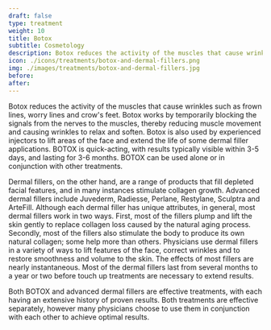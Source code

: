 ---
draft: false
type: treatment
weight: 10
title: Botox
subtitle: Cosmetology
description: Botox reduces the activity of the muscles that cause wrinkles such as frown lines, worry lines and crow's feet.
icon: ./icons/treatments/botox-and-dermal-fillers.png 
img: ./images/treatments/botox-and-dermal-fillers.jpg
before:
after:
---

Botox reduces the activity of the muscles that cause wrinkles such as frown lines, worry lines and crow's feet.  Botox works by temporarily blocking the signals from the nerves to the muscles, thereby reducing muscle movement and causing wrinkles to relax and soften. Botox is also used by experienced injectors to lift areas of the face and extend the life of some dermal filler applications.  BOTOX is quick-acting, with results typically visible within 3-5 days, and lasting for 3-6 months. BOTOX can be used alone or in conjunction with other treatments.

Dermal fillers, on the other hand, are a range of products that fill depleted facial features, and in many instances stimulate collagen growth.  Advanced dermal fillers include Juvederm, Radiesse, Perlane, Restylane, Sculptra and ArteFill. Although each dermal filler has unique attributes, in general, most dermal fillers work in two ways. First, most of the fillers plump and lift the skin gently to replace collagen loss caused by the natural aging process. Secondly, most of the fillers also stimulate the body to produce its own natural collagen; some help more than others. Physicians use dermal fillers in a variety of ways to lift features of the face, correct wrinkles and to restore smoothness and volume to the skin. The effects of most fillers are nearly instantaneous.  Most of the dermal fillers last from several months to a year or two before touch up treatments are necessary to extend results.

Both BOTOX and advanced dermal fillers are effective treatments, with each having an extensive history of proven results. Both treatments are effective separately, however many physicians choose to use them in conjunction with each other to achieve optimal results.
 